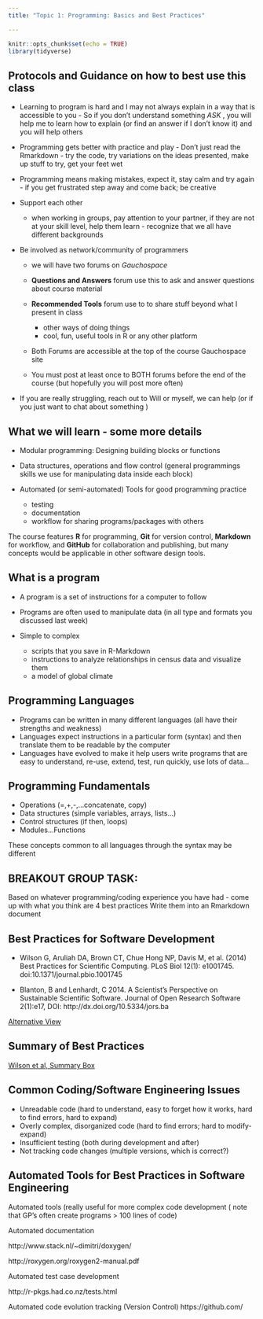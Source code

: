 ```yaml
---
title: "Topic 1: Programming: Basics and Best Practices"

---
```


```r
knitr::opts_chunk$set(echo = TRUE)
library(tidyverse)
```


## Protocols and Guidance on how to best use this class

*  Learning to program is hard and I may not always explain in a way that is accessible to you - So if you don't understand something *ASK* , you will help me to learn how to explain (or find an answer if I don't know it) and you will help others

* Programming gets better with practice and play - Don't just read the Rmarkdown - try the code, try variations on the ideas presented, make up stuff to try, get your feet wet 

* Programming means making mistakes, expect it, stay calm and try again - if you get frustrated step away and come back; be creative


* Support each other 
  * when working in groups, pay attention to your partner, if they are not at your skill level, help them learn - recognize that we all have different backgrounds
  
  
* Be involved as network/community of programmers
  * we will have two forums on *Gauchospace*
   * **Questions and Answers** forum use this to ask and answer questions about course material 
   * **Recommended Tools** forum use to to share stuff beyond what I present in class
      * other ways of doing things
      * cool, fun, useful tools in R or any other platform
        
  * Both Forums are accessible at the  top of the course Gauchospace site
  
  * You must post at least once to BOTH forums before the end of the course (but hopefully you will post more often)



* If you are really struggling, reach out to Will or myself, we can help
(or if you just want to chat about something ) 





## What we will learn - some  more details

* Modular programming: Designing building blocks or functions

* Data structures, operations and flow control (general programmings skills we use for manipulating data inside each block)

* Automated (or semi-automated) Tools for good programming practice
  * testing
  * documentation
  * workflow for sharing programs/packages with others
  

The course features **R** for programming, **Git** for version control, **Markdown** for workflow, and **GitHub** for collaboration and publishing, but many concepts would be applicable in other software design tools.




## What is a program

* A program is a set of instructions for a computer to follow
* Programs are often used to manipulate data (in all type and formats you discussed last week)
* Simple to complex

    + scripts that you save in R-Markdown
    + instructions to analyze relationships in census data and visualize them
    + a model of global climate
 
## Programming Languages

* Programs can be written in many different languages (all have their strengths and weakness)
* Languages expect instructions in a particular form (syntax) and then translate them to be readable by the computer
* Languages have evolved to make it help users write programs that are easy to understand, re-use, extend, test, run quickly, use lots of data...

## Programming Fundamentals

* Operations (=,+,-,...concatenate, copy)
* Data structures (simple variables, arrays, lists...) 
* Control structures (if then, loops) 
* Modules...Functions

These concepts common to all languages through the syntax may be different




## BREAKOUT GROUP TASK:
  Based on whatever programming/coding experience you have had - come up with what you think are 4 best practices
  Write them into an Rmarkdown document

  
## Best Practices for Software Development 


* Wilson G, Aruliah DA, Brown CT, Chue Hong NP, Davis M, et al. (2014) Best Practices for Scientific Computing. PLoS Biol 12(1): e1001745. doi:10.1371/journal.pbio.1001745

*  Blanton, B and Lenhardt, C 2014. A Scientist’s Perspective on Sustainable Scientific Software. Journal of Open Research Software 2(1):e17, DOI: http://dx.doi.org/10.5334/jors.ba

[Alternative View](http://simpleprogrammer.com/2013/02/17/principles-are-timeless-best-practices-are-fads/)

## Summary of Best Practices

[Wilson et al, Summary Box](https://journals.plos.org/plosbiology/article?id=10.1371/journal.pbio.1001745#pbio-1001745-box001)
  

## Common Coding/Software Engineering Issues

* Unreadable code (hard to understand, easy to forget how it works, hard to find errors, hard to expand)
* Overly complex, disorganized code (hard to find errors; hard to modify-expand)
* Insufficient testing (both during development and after)
* Not tracking code changes (multiple versions, which is correct?)


## Automated Tools for Best Practices in Software Engineering

Automated tools (really useful for more complex code development
( note that GP’s often create programs > 100 lines of code)

Automated documentation

http://www.stack.nl/~dimitri/doxygen/

http://roxygen.org/roxygen2-manual.pdf 

Automated test case development

http://r-pkgs.had.co.nz/tests.html


Automated code evolution tracking (Version Control)
https://github.com/


